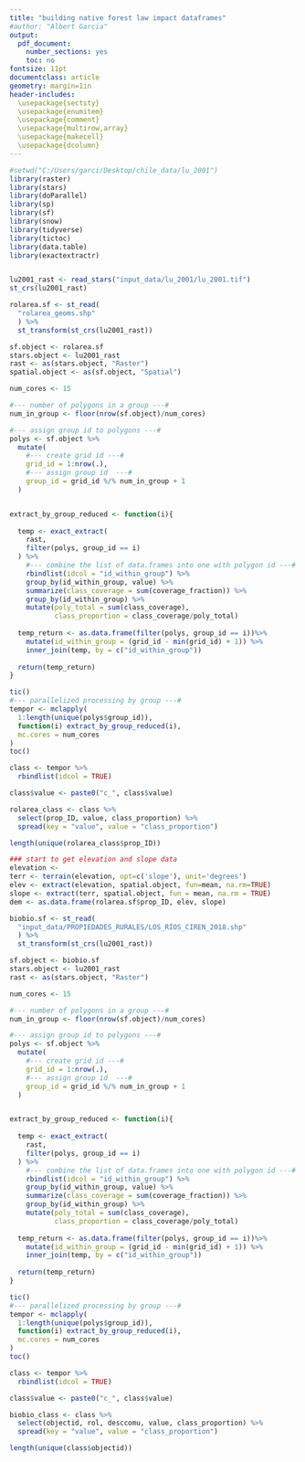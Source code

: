 ```yaml
---
title: "building native forest law impact dataframes"
#author: "Albert Garcia"
output:
  pdf_document:
    number_sections: yes
    toc: no
fontsize: 11pt    
documentclass: article
geometry: margin=1in
header-includes: 
  \usepackage{sectsty}
  \usepackage{enumitem}
  \usepackage{comment}
  \usepackage{multirow,array}
  \usepackage{makecell}
  \usepackage{dcolumn}
---
```


```r
#setwd("C:/Users/garci/Desktop/chile_data/lu_2001")
library(raster)
library(stars)
library(doParallel)
library(sp)
library(sf)
library(snow)
library(tidyverse)
library(tictoc)
library(data.table)
library(exactextractr)


lu2001_rast <- read_stars("input_data/lu_2001/lu_2001.tif")
st_crs(lu2001_rast)


```

```r

rolarea.sf <- st_read(
  "rolarea_geoms.shp"
  ) %>%
  st_transform(st_crs(lu2001_rast))

sf.object <- rolarea.sf
stars.object <- lu2001_rast
rast <- as(stars.object, "Raster")
spatial.object <- as(sf.object, "Spatial")

num_cores <- 15

#--- number of polygons in a group ---#
num_in_group <- floor(nrow(sf.object)/num_cores)

#--- assign group id to polygons ---#
polys <- sf.object %>%  
  mutate(
    #--- create grid id ---#
    grid_id = 1:nrow(.),
    #--- assign group id  ---#
    group_id = grid_id %/% num_in_group + 1
  )


extract_by_group_reduced <- function(i){
  
  temp <- exact_extract(
    rast, 
    filter(polys, group_id == i)
  ) %>% 
    #--- combine the list of data.frames into one with polygon id ---#
    rbindlist(idcol = "id_within_group") %>% 
    group_by(id_within_group, value) %>%
    summarize(class_coverage = sum(coverage_fraction)) %>%
    group_by(id_within_group) %>%
    mutate(poly_total = sum(class_coverage),
           class_proportion = class_coverage/poly_total)
    
  temp_return <- as.data.frame(filter(polys, group_id == i))%>%
    mutate(id_within_group = (grid_id - min(grid_id) + 1)) %>%
    inner_join(temp, by = c("id_within_group"))
  
  return(temp_return)
}

tic()
#--- parallelized processing by group ---#
tempor <- mclapply(
  1:length(unique(polys$group_id)), 
  function(i) extract_by_group_reduced(i),
  mc.cores = num_cores
)    
toc()

class <- tempor %>%
  rbindlist(idcol = TRUE) 

class$value <- paste0("c_", class$value)

rolarea_class <- class %>%
  select(prop_ID, value, class_proportion) %>%
  spread(key = "value", value = "class_proportion")

length(unique(rolarea_class$prop_ID))

### start to get elevation and slope data
elevation <- 
terr <- terrain(elevation, opt=c('slope'), unit='degrees')
elev <- extract(elevation, spatial.object, fun=mean, na.rm=TRUE)
slope <- extract(terr, spatial.object, fun = mean, na.rm = TRUE)
dem <- as.data.frame(rolarea.sf$prop_ID, elev, slope)
```

```r

biobio.sf <- st_read(
  "input_data/PROPIEDADES_RURALES/LOS_RÍOS_CIREN_2018.shp"
  ) %>%
  st_transform(st_crs(lu2001_rast))

sf.object <- biobio.sf
stars.object <- lu2001_rast
rast <- as(stars.object, "Raster")

num_cores <- 15

#--- number of polygons in a group ---#
num_in_group <- floor(nrow(sf.object)/num_cores)

#--- assign group id to polygons ---#
polys <- sf.object %>%  
  mutate(
    #--- create grid id ---#
    grid_id = 1:nrow(.),
    #--- assign group id  ---#
    group_id = grid_id %/% num_in_group + 1
  )


extract_by_group_reduced <- function(i){
  
  temp <- exact_extract(
    rast, 
    filter(polys, group_id == i)
  ) %>% 
    #--- combine the list of data.frames into one with polygon id ---#
    rbindlist(idcol = "id_within_group") %>% 
    group_by(id_within_group, value) %>%
    summarize(class_coverage = sum(coverage_fraction)) %>%
    group_by(id_within_group) %>%
    mutate(poly_total = sum(class_coverage),
           class_proportion = class_coverage/poly_total)
    
  temp_return <- as.data.frame(filter(polys, group_id == i))%>%
    mutate(id_within_group = (grid_id - min(grid_id) + 1)) %>%
    inner_join(temp, by = c("id_within_group"))
  
  return(temp_return)
}

tic()
#--- parallelized processing by group ---#
tempor <- mclapply(
  1:length(unique(polys$group_id)), 
  function(i) extract_by_group_reduced(i),
  mc.cores = num_cores
)    
toc()

class <- tempor %>%
  rbindlist(idcol = TRUE) 

class$value <- paste0("c_", class$value)

biobio_class <- class %>%
  select(objectid, rol, desccomu, value, class_proportion) %>%
  spread(key = "value", value = "class_proportion")

length(unique(class$objectid))



```

